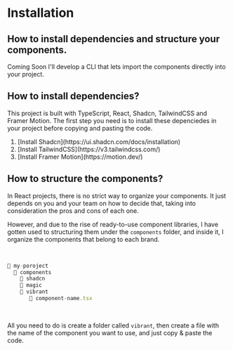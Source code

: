 


<h1 className="font-bold text-3xl"> Installation </h1>
<h2 className="text-slate-500 mt-1 text-lg">
  How to install dependencies and structure your components.
</h2>

<Alert className="my-4">
  <Terminal className="h-4 w-4" />
  <AlertTitle className="font-bold">Coming Soon</AlertTitle>
  <AlertDescription>
    I'll develop a CLI that lets import the components directly into your
    project.
  </AlertDescription>
</Alert>

<section className="my-4 space-y-4">

<h1 className="font-bold text-xl text-violet-500">
  How to install dependencies?
</h1>

<div className="leading-9">
This project is built with TypeScript, React, Shadcn, TailwindCSS and Framer Motion. The first step you need is to install these depenciedes in your project before copying and pasting the code.

<ol className="list-decimal ml-8 underline">
  <li>[Install Shadcn](https://ui.shadcn.com/docs/installation)</li>
  <li>[Install TailwindCSS](https://v3.tailwindcss.com/)</li>
  <li>[Install Framer Motion](https://motion.dev/)</li>
</ol>

</div>

<h1 className="font-bold text-xl text-violet-500">
  How to structure the components?
</h1>

<div className="leading-9">
In React projects, there is no strict way to organize your components. It just depends on you and your team on how to decide that, taking into consideration the pros and cons of each one.

However, and due to the rise of ready-to-use component libraries, I have gotten used to structuring them under the `components` folder, and inside it, I organize the components that belong to each brand.

<br />

```ts
📁 my-poroject
  📁 components
    📁 shadcn
    📁 magic
    📁 vibrant
       📄 component-name.tsx
```

<br />

All you need to do is create a folder called `vibrant`, then create a file with the name of the component you want to use, and just copy & paste the code.

</div>

</section>
